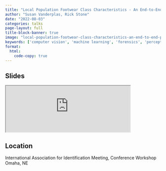 ```yaml
---
title: "Local Population Footwear Class Characteristics - An End-to-End Pipeline for Automatic Data Acquisition and Analysis"
author: "Susan Vanderplas, Rick Stone"
date: "2022-08-03"
categories: talks
page-layout: full
title-block-banner: true
image: "local-population-footwear-class-characteristics-an-end-to-end-pipeline-for-automatic-data-acquisition-and-analysis.png"
keywords: ['computer vision', 'machine learning', 'forensics', 'perception', 'Talk']
format:
  html:
    code-copy: true
---
```

 
## Slides

<iframe src='https://srvanderplas.github.io/2022-Presentations/08-IAI/' height='auto' width='80%'>
                        </iframe>
## Location

International Association for Identification Meeting, Conference Workshop
Omaha, NE

